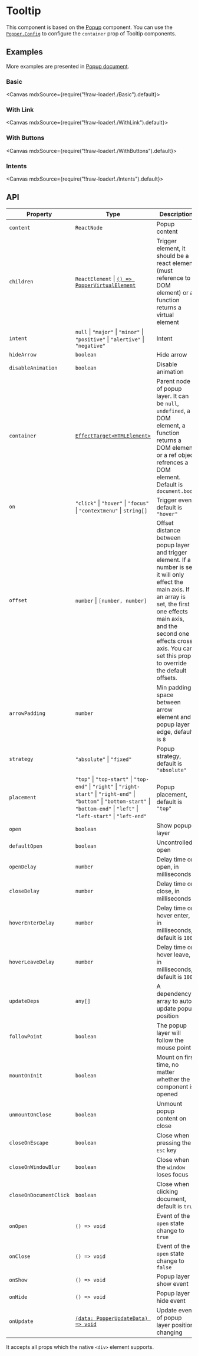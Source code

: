 
<Meta title="Overlays/Tooltip" />

# Tooltip

This component is based on the [Popup](?path=/story/overlays-popup--page) component. You can use the [`Popper.Config`](?path=/story/overlays-popper--page#popperconfig) to configure the `container` prop of Tooltip components.

## Examples

More examples are presented in [Popup document](?path=/story/overlays-popup--page).

### Basic

<Canvas mdxSource={require("!!raw-loader!./Basic").default}>
  <Story id="examples-tooltip--basic" />
</Canvas>

### With Link

<Canvas mdxSource={require("!!raw-loader!./WithLink").default}>
  <Story id="examples-tooltip--with-link" />
</Canvas>

### With Buttons

<Canvas mdxSource={require("!!raw-loader!./WithButtons").default}>
  <Story id="examples-tooltip--with-buttons" />
</Canvas>

### Intents

<Canvas mdxSource={require("!!raw-loader!./Intents").default}>
  <Story id="examples-tooltip--intents" />
</Canvas>

## API

| Property               | Type                                                                                                                                                                                       | Description                                                                                                                                                                                                                                                        |
| ---------------------- | ------------------------------------------------------------------------------------------------------------------------------------------------------------------------------------------ | ------------------------------------------------------------------------------------------------------------------------------------------------------------------------------------------------------------------------------------------------------------------ |
| `content`              | `ReactNode`                                                                                                                                                                                | Popup content                                                                                                                                                                                                                                                      |
| `children`             | `ReactElement` \| [`() => PopperVirtualElement`](?path=/story/overlays-popper--page#poppervirtualelement)                                                                                  | Trigger element, it should be a react element (must reference to a DOM element) or a function returns a virtual element                                                                                                                                            |
| `intent`               | `null` \| `"major"` \| `"minor"` \| `"positive"` \| `"alertive"` \| `"negative"`                                                                                                           | Intent                                                                                                                                                                                                                                                             |
| `hideArrow`            | `boolean`                                                                                                                                                                                  | Hide arrow                                                                                                                                                                                                                                                         |
| `disableAnimation`     | `boolean`                                                                                                                                                                                  | Disable animation                                                                                                                                                                                                                                                  |
| `container`            | [`EffectTarget<HTMLElement>`](https://lilibraries.github.io/utils/types#effecttarget-react)                                                                                                | Parent node of popup layer. It can be `null`, `undefined`, a DOM element, a function returns a DOM element or a ref object refrences a DOM element. Default is `document.body`                                                                                     |
| `on`                   | `"click"` \| `"hover"` \| `"focus"` \| `"contextmenu"` \| `string[]`                                                                                                                       | Trigger event, default is `"hover"`                                                                                                                                                                                                                                |
| `offset`               | `number` \| `[number, number]`                                                                                                                                                             | Offset distance between popup layer and trigger element. If a number is set, it will only effect the main axis. If an array is set, the first one effects main axis, and the second one effects cross axis. You can set this prop to override the default offsets. |
| `arrowPadding`         | `number`                                                                                                                                                                                   | Min padding space between arrow element and popup layer edge, default is `8`                                                                                                                                                                                       |
| `strategy`             | `"absolute"` \| `"fixed"`                                                                                                                                                                  | Popup strategy, default is `"absolute"`                                                                                                                                                                                                                            |
| `placement`            | `"top"` \| `"top-start"` \| `"top-end"` \| `"right"` \| `"right-start"` \| `"right-end"` \| `"bottom"` \| `"bottom-start"` \| `"bottom-end"` \| `"left"` \| `"left-start"` \| `"left-end"` | Popup placement, default is `"top"`                                                                                                                                                                                                                                |
| `open`                 | `boolean`                                                                                                                                                                                  | Show popup layer                                                                                                                                                                                                                                                   |
| `defaultOpen`          | `boolean`                                                                                                                                                                                  | Uncontrolled open                                                                                                                                                                                                                                                  |
| `openDelay`            | `number`                                                                                                                                                                                   | Delay time on open, in milliseconds                                                                                                                                                                                                                                |
| `closeDelay`           | `number`                                                                                                                                                                                   | Delay time on close, in milliseconds                                                                                                                                                                                                                               |
| `hoverEnterDelay`      | `number`                                                                                                                                                                                   | Delay time on hover enter, in milliseconds, default is `100`                                                                                                                                                                                                       |
| `hoverLeaveDelay`      | `number`                                                                                                                                                                                   | Delay time on hover leave, in milliseconds, default is `100`                                                                                                                                                                                                       |
| `updateDeps`           | `any[]`                                                                                                                                                                                    | A dependency array to auto update popup position                                                                                                                                                                                                                   |
| `followPoint`          | `boolean`                                                                                                                                                                                  | The popup layer will follow the mouse point                                                                                                                                                                                                                        |
| `mountOnInit`          | `boolean`                                                                                                                                                                                  | Mount on first time, no matter whether the component is opened                                                                                                                                                                                                     |
| `unmountOnClose`       | `boolean`                                                                                                                                                                                  | Unmount popup content on close                                                                                                                                                                                                                                     |
| `closeOnEscape`        | `boolean`                                                                                                                                                                                  | Close when pressing the <kbd>ESC</kbd> key                                                                                                                                                                                                                         |
| `closeOnWindowBlur`    | `boolean`                                                                                                                                                                                  | Close when the `window` loses focus                                                                                                                                                                                                                                |
| `closeOnDocumentClick` | `boolean`                                                                                                                                                                                  | Close when clicking document, default is `true`                                                                                                                                                                                                                    |
| `onOpen`               | `() => void`                                                                                                                                                                               | Event of the `open` state change to `true`                                                                                                                                                                                                                         |
| `onClose`              | `() => void`                                                                                                                                                                               | Event of the `open` state change to `false`                                                                                                                                                                                                                        |
| `onShow`               | `() => void`                                                                                                                                                                               | Popup layer show event                                                                                                                                                                                                                                             |
| `onHide`               | `() => void`                                                                                                                                                                               | Popup layer hide event                                                                                                                                                                                                                                             |
| `onUpdate`             | [`(data: PopperUpdateData) => void`](?path=/story/overlays-popper--page#popperupdatedata)                                                                                                  | Update event of popup layer position changing                                                                                                                                                                                                                      |

It accepts all props which the native `<div>` element supports.
